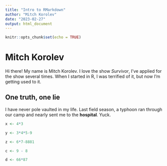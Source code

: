 ```yaml
---
title: "Intro to RMarkdown"
author: "Mitch Korolev"
date: "2023-02-27"
output: html_document
---
```


```r
knitr::opts_chunk$set(echo = TRUE)
```

# Mitch Korolev

Hi there! My name is Mitch Korolev. I love the show *Survivor*, I've applied for the show several times. When I started in R, I was terrified of it, but now I'm getting used to it.

## One truth, one lie

I have never pole vaulted in my life. Last field season, a typhoon ran through our camp and nearly sent me to the **hospital**. Yuck.


```r
x <- 4*3

```

```r

y <- 3*4*5-9

z <- 6*7-8881

c <- 9 - 8

d <- 66*87
```


